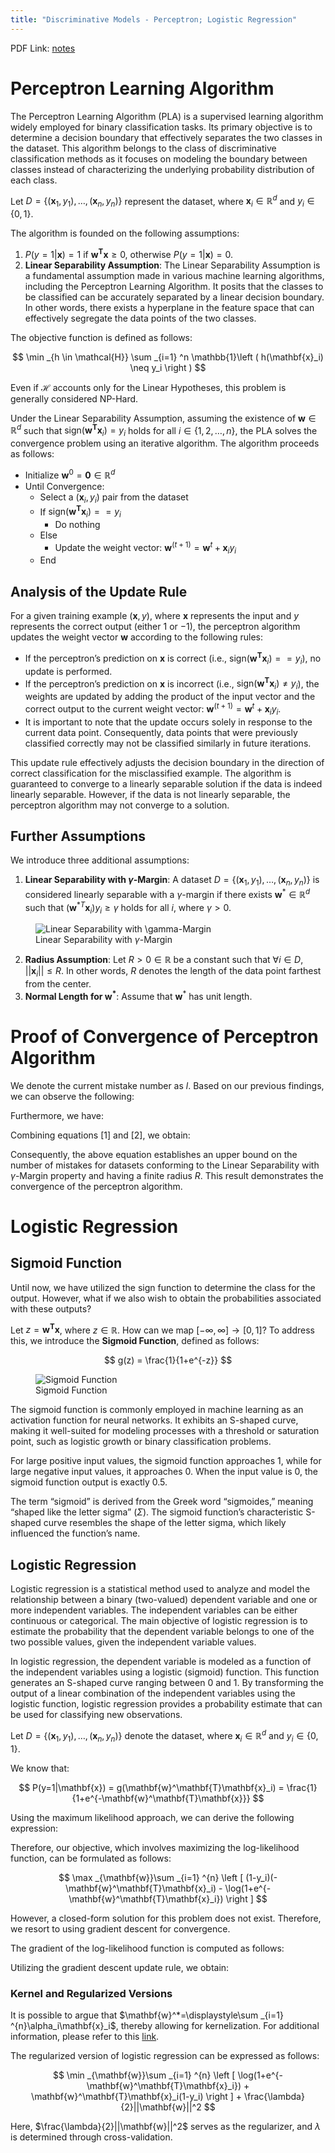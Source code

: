 ```yaml
---
title: "Discriminative Models - Perceptron; Logistic Regression"
---
```


PDF Link: [notes](../notes/Wk09.pdf)

# Perceptron Learning Algorithm
The Perceptron Learning Algorithm (PLA) is a supervised learning algorithm widely employed for binary classification tasks. Its primary objective is to determine a decision boundary that effectively separates the two classes in the dataset. This algorithm belongs to the class of discriminative classification methods as it focuses on modeling the boundary between classes instead of characterizing the underlying probability distribution of each class.

Let $D=\{(\mathbf{x}_1, y_1), \ldots, (\mathbf{x}_n,y_n)\}$ represent the dataset, where $\mathbf{x}_i \in \mathbb{R}^d$ and $y_i \in \{0, 1\}$.

The algorithm is founded on the following assumptions:

1. $P(y=1|\mathbf{x}) = 1$ if $\mathbf{w}^\mathbf{T}\mathbf{x}\geq0$, otherwise $P(y=1|\mathbf{x}) = 0$.
2. **Linear Separability Assumption**: The Linear Separability Assumption is a fundamental assumption made in various machine learning algorithms, including the Perceptron Learning Algorithm. It posits that the classes to be classified can be accurately separated by a linear decision boundary. In other words, there exists a hyperplane in the feature space that can effectively segregate the data points of the two classes.

The objective function is defined as follows:

$$
\min _{h \in \mathcal{H}} \sum _{i=1} ^n \mathbb{1}\left ( h(\mathbf{x}_i) \neq y_i \right )
$$

Even if $\mathcal{H}$ accounts only for the Linear Hypotheses, this problem is generally considered NP-Hard.

Under the Linear Separability Assumption, assuming the existence of $\mathbf{w} \in \mathbb{R}^d$ such that $\text{sign}(\mathbf{w}^\mathbf{T}\mathbf{x}_i)=y_i$ holds for all $i \in \{1, 2, \ldots, n\}$, the PLA solves the convergence problem using an iterative algorithm. The algorithm proceeds as follows:

* Initialize $\mathbf{w}^0 = \mathbf{0} \in \mathbb{R}^d$
* Until Convergence:
	* Select a $(\mathbf{x}_i, y_i)$ pair from the dataset
	* If $\text{sign}(\mathbf{w}^\mathbf{T}\mathbf{x}_i)==y_i$
		* Do nothing
	* Else
		* Update the weight vector: $\mathbf{w}^{(t+1)} = \mathbf{w}^t + \mathbf{x}_iy_i$
	* End

## Analysis of the Update Rule 
For a given training example $(\mathbf{x}, y)$, where $\mathbf{x}$ represents the input and $y$ represents the correct output (either $1$ or $-1$), the perceptron algorithm updates the weight vector $\mathbf{w}$ according to the following rules:

* If the perceptron's prediction on $\mathbf{x}$ is correct (i.e., $\text{sign}(\mathbf{w}^\mathbf{T}\mathbf{x}_i)==y_i$), no update is performed.
* If the perceptron's prediction on $\mathbf{x}$ is incorrect (i.e., $\text{sign}(\mathbf{w}^\mathbf{T}\mathbf{x}_i)\neq y_i$), the weights are updated by adding the product of the input vector and the correct output to the current weight vector: $\mathbf{w}^{(t+1)} = \mathbf{w}^t + \mathbf{x}_iy_i$.
* It is important to note that the update occurs solely in response to the current data point. Consequently, data points that were previously classified correctly may not be classified similarly in future iterations.

This update rule effectively adjusts the decision boundary in the direction of correct classification for the misclassified example. The algorithm is guaranteed to converge to a linearly separable solution if the data is indeed linearly separable. However, if the data is not linearly separable, the perceptron algorithm may not converge to a solution.

\newpage
## Further Assumptions
We introduce three additional assumptions:

1. **Linear Separability with $\gamma$-Margin**: A dataset $D=\{(\mathbf{x}_1, y_1), \ldots, (\mathbf{x}_n,y_n)\}$ is considered linearly separable with a $\gamma$-margin if there exists $\mathbf{w}^* \in \mathbb{R}^d$ such that $(\mathbf{w}^{*T}\mathbf{x}_i)y_i\geq\gamma$ holds for all $i$, where $\gamma>0$.

![Linear Separability with $\gamma$-Margin](../images/Linear Separability with gamma-Margin.png)

2. **Radius Assumption**: Let $R>0 \in \mathbb{R}$ be a constant such that $\forall i \in D$, $||\mathbf{x}_i||\leq R$. In other words, $R$ denotes the length of the data point farthest from the center.
3. **Normal Length for $\mathbf{w}^*$**: Assume that $\mathbf{w}^*$ has unit length.

\pagebreak
# Proof of Convergence of Perceptron Algorithm
We denote the current mistake number as $l$. Based on our previous findings, we can observe the following:

\begin{align*}
\mathbf{w}^{l+1} &= \mathbf{w}^l + \mathbf{x}y \\
||\mathbf{w}^{l+1}||^2&=||\mathbf{w}^l + \mathbf{x}y||^2 \\
&=(\mathbf{w}^l + \mathbf{x}y)^T(\mathbf{w}^l + \mathbf{x}y) \\
&=||\mathbf{w}^l||^2 + 2(\mathbf{w}^{lT}\mathbf{x})y+ ||\mathbf{x}||^2y^2 \\
\therefore ||\mathbf{w}^{l+1}||^2&\leq ||\mathbf{w}^l||^2 + R^2 \\
&\leq (||\mathbf{w}^{l-1}||^2 + R^2)  + R^2 \\
&\leq ||\mathbf{w}^0||^2 + lR^2 \\
\therefore ||\mathbf{w}^{l+1}||^2&\leq lR^2 \hspace{6em} \ldots[1]
\end{align*}

Furthermore, we have:

\begin{align*}
\mathbf{w}^{l+1} &= \mathbf{w}^l + \mathbf{x}y \\
(\mathbf{w}^{l+1})^T\mathbf{w}^* &= (\mathbf{w}^l + \mathbf{x}y)^T\mathbf{w}^* \\
&= \mathbf{w}^{lT}\mathbf{w}^* + (\mathbf{w}^{*T}\mathbf{x})y \\
\therefore (\mathbf{w}^{l+1})^T\mathbf{w}^* &\geq \mathbf{w}^{lT}\mathbf{w}^* + \gamma \\
&\geq (\mathbf{w}^{l-1T}\mathbf{w}^* + \gamma) + \gamma \\
&\geq \mathbf{w}^{0T}\mathbf{w}^* + l\gamma \\
\therefore (\mathbf{w}^{l+1})^T\mathbf{w}^* &\geq l\gamma \\
((\mathbf{w}^{l+1})^T\mathbf{w}^*)^2 &\geq l^2\gamma^2 \\
||\mathbf{w}^{l+1}||^2||\mathbf{w}^*||^2 &\geq l^2\gamma^2 \hspace{0.5em}\ldots\text{Using the Cauchy-Schwarz inequality}\\
\therefore ||\mathbf{w}^{l+1}||^2 &\geq l^2\gamma^2 \hspace{6em} \ldots[2]
\end{align*}

Combining equations $[1]$ and $[2]$, we obtain:

\begin{align*}
l^2\gamma^2 &\leq ||\mathbf{w}^{l+1}||^2 \leq lR^2 \\
l^2\gamma^2 &\leq  lR^2 \\
\therefore l &\leq \frac{R^2}{\gamma^2}
\end{align*}

Consequently, the above equation establishes an upper bound on the number of mistakes for datasets conforming to the Linear Separability with $\gamma$-Margin property and having a finite radius $R$. This result demonstrates the convergence of the perceptron algorithm.

\newpage
# Logistic Regression
## Sigmoid Function
Until now, we have utilized the $\text{sign}$ function to determine the class for the output. However, what if we also wish to obtain the probabilities associated with these outputs?

Let $z=\mathbf{w}^\mathbf{T}\mathbf{x}$, where $z \in \mathbb{R}$. How can we map $[-\infty, \infty]\rightarrow[0,1]$? To address this, we introduce the **Sigmoid Function**, defined as follows:

$$
g(z) = \frac{1}{1+e^{-z}}
$$

![Sigmoid Function](../images/sigmoid-function.png)

The sigmoid function is commonly employed in machine learning as an activation function for neural networks. It exhibits an S-shaped curve, making it well-suited for modeling processes with a threshold or saturation point, such as logistic growth or binary classification problems.

For large positive input values, the sigmoid function approaches 1, while for large negative input values, it approaches 0. When the input value is 0, the sigmoid function output is exactly 0.5.

The term "sigmoid" is derived from the Greek word "sigmoides," meaning "shaped like the letter sigma" ($\Sigma$). The sigmoid function's characteristic S-shaped curve resembles the shape of the letter sigma, which likely influenced the function's name.

## Logistic Regression
Logistic regression is a statistical method used to analyze and model the relationship between a binary (two-valued) dependent variable and one or more independent variables. The independent variables can be either continuous or categorical. The main objective of logistic regression is to estimate the probability that the dependent variable belongs to one of the two possible values, given the independent variable values.

In logistic regression, the dependent variable is modeled as a function of the independent variables using a logistic (sigmoid) function. This function generates an S-shaped curve ranging between 0 and 1. By transforming the output of a linear combination of the independent variables using the logistic function, logistic regression provides a probability estimate that can be used for classifying new observations.

Let $D=\{(\mathbf{x}_1, y_1), \ldots, (\mathbf{x}_n,y_n)\}$ denote the dataset, where $\mathbf{x}_i \in \mathbb{R}^d$ and $y_i \in \{0, 1\}$.

We know that:

$$
P(y=1|\mathbf{x}) = g(\mathbf{w}^\mathbf{T}\mathbf{x}_i) = \frac{1}{1+e^{-\mathbf{w}^\mathbf{T}\mathbf{x}}}
$$

Using the maximum likelihood approach, we can derive the following expression:

\begin{align*}
\mathcal{L}(\mathbf{w};\text{Data}) &= \prod _{i=1} ^{n} (g(\mathbf{w}^\mathbf{T}\mathbf{x}_i))^{y_i}(1- g(\mathbf{w}^\mathbf{T}\mathbf{x}_i))^{1-y_i} \\
\log(\mathcal{L}(\mathbf{w};\text{Data})) &= \sum _{i=1} ^{n} y_i\log(g(\mathbf{w}^\mathbf{T}\mathbf{x}_i))+(1-y_i)\log(1- g(\mathbf{w}^\mathbf{T}\mathbf{x}_i)) \\
&= \sum _{i=1} ^{n} y_i\log\left(\frac{1}{1+e^{-\mathbf{w}^\mathbf{T}\mathbf{x}_i}}\right)+(1-y_i)\log\left(\frac{e^{-\mathbf{w}^\mathbf{T}\mathbf{x}_i}}{1+e^{-\mathbf{w}^\mathbf{T}\mathbf{x}_i}}\right) \\
&= \sum _{i=1} ^{n} \left [ (1-y_i)(-\mathbf{w}^\mathbf{T}\mathbf{x}_i) - \log(1+e^{-\mathbf{w}^\mathbf{T}\mathbf{x}_i}) \right ]
\end{align*}

Therefore, our objective, which involves maximizing the log-likelihood function, can be formulated as follows:

$$
\max _{\mathbf{w}}\sum _{i=1} ^{n} \left [ (1-y_i)(-\mathbf{w}^\mathbf{T}\mathbf{x}_i) - \log(1+e^{-\mathbf{w}^\mathbf{T}\mathbf{x}_i}) \right ]
$$

However, a closed-form solution for this problem does not exist. Therefore, we resort to using gradient descent for convergence.

\pagebreak
The gradient of the log-likelihood function is computed as follows:

\begin{align*}
\nabla \log(\mathcal{L}(\mathbf{w};\text{Data})) &= \sum _{i=1} ^{n} \left [ (1-y_i)(-\mathbf{x}_i) - \left( \frac{e^{-\mathbf{w}^\mathbf{T}\mathbf{x}_i}}{1+e^{-\mathbf{w}^\mathbf{T}\mathbf{x}_i}} \right ) (-\mathbf{x}_i) \right ] \\
&= \sum _{i=1} ^{n} \left [ -\mathbf{x}_i + \mathbf{x}_iy_i + \mathbf{x}_i \left( \frac{e^{-\mathbf{w}^\mathbf{T}\mathbf{x}_i}}{1+e^{-\mathbf{w}^\mathbf{T}\mathbf{x}_i}} \right ) \right ] \\
&= \sum _{i=1} ^{n} \left [ \mathbf{x}_iy_i - \mathbf{x}_i \left( \frac{1}{1+e^{-\mathbf{w}^\mathbf{T}\mathbf{x}_i}} \right ) \right ] \\
\nabla \log(\mathcal{L}(\mathbf{w};\text{Data})) &= \sum _{i=1} ^{n} \left [ \mathbf{x}_i \left(y_i - \frac{1}{1+e^{-\mathbf{w}^\mathbf{T}\mathbf{x}_i}} \right ) \right ]
\end{align*}

Utilizing the gradient descent update rule, we obtain:

\begin{align*}
\mathbf{w}_{t+1} &= \mathbf{w}_t + \eta_t\nabla \log(\mathcal{L}(\mathbf{w};\text{Data})) \\
&= \mathbf{w}_t + \eta_t  \left ( \sum _{i=1} ^{n} \mathbf{x}_i \left(y_i - \frac{1}{1+e^{-\mathbf{w}^\mathbf{T}\mathbf{x}_i}} \right ) \right )
\end{align*}

### Kernel and Regularized Versions
It is possible to argue that $\mathbf{w}^*=\displaystyle\sum _{i=1} ^{n}\alpha_i\mathbf{x}_i$, thereby allowing for kernelization. For additional information, please refer to this [link](https://cs229.stanford.edu/extra-notes/representer-function.pdf#section.2).

The regularized version of logistic regression can be expressed as follows:

$$
\min _{\mathbf{w}}\sum _{i=1} ^{n} \left [ \log(1+e^{-\mathbf{w}^\mathbf{T}\mathbf{x}_i}) + \mathbf{w}^\mathbf{T}\mathbf{x}_i(1-y_i) \right ] + \frac{\lambda}{2}||\mathbf{w}||^2
$$

Here, $\frac{\lambda}{2}||\mathbf{w}||^2$ serves as the regularizer, and $\lambda$ is determined through cross-validation.

